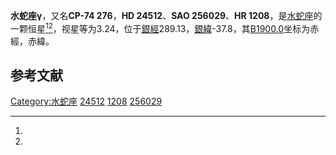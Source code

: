 {{Starbox begin
| name = 水蛇座γ
}}
{{Starbox observe
| epoch = [[J2000.0|J2000.0]]
| constell = [[水蛇座|水蛇座]]<ref name=SIMBAD>{{cite web
 | url=http://simbad.u-strasbg.fr/simbad/sim-id?Ident=HR+1208
 | title=Pulsating variable Star
 | publisher=Centre de Données astronomiques de Strasbourg
 | work=SIMBAD
 | accessdate=2012-07-13
 | archive-date=2019-07-13
 | archive-url=https://web.archive.org/web/20190713183909/http://simbad.u-strasbg.fr/simbad/sim-id?Ident=HR+1208
 | dead-url=no
 }}</ref><ref name=DATA>{{cite web
 | url=http://vizier.u-strasbg.fr/viz-bin/VizieR-5?-out.add=.&-source=5050&-corr=PK=HR&-out.max=9999&HR=1208
 | title=VizieR Detailed Page
 | accessdate=2012-07-13
 | archive-date=2016-03-05
 | archive-url=https://web.archive.org/web/20160305205145/http://vizier.u-strasbg.fr/viz-bin/VizieR-5?-out.add=.&-source=5050&-corr=PK=HR&-out.max=9999&HR=1208
 | dead-url=no
 }}</ref>
| 星官 = 
| ra = {{RA|3|47|14.3}}<ref name=SIMBAD /><ref name=DATA />
| dec = {{DEC|-74|14|20}}<ref name=SIMBAD /><ref name=DATA />
| appmag_v = 3.24<ref name=SIMBAD /><ref name=DATA />
}}
{{Starbox character
| class = M2III<ref name=SIMBAD /><ref name=DATA />
| b-v = 1.62<ref name=SIMBAD /><ref name=DATA />
| u-b = 1.99<ref name=SIMBAD /><ref name=DATA />
| r-i = 1.09<ref name=SIMBAD /><ref name=DATA />
| variable = 
}}
{{Starbox astrometry
| radial_v = 1.99
| prop_mo_ra = 16
| parallax = 15.24
| p_error = 
}}
{{Starbox catalog
| names =CP-74 276，[[SAO星表|SAO]] 256029，[[HD星表|HD]] 24512，[[HR星表|HR]] 1208}}
{{Starbox reference |Simbad=HR+1208}}
{{Starbox end}}

'''水蛇座γ'''，又名'''CP-74 276'''，'''HD 24512'''、'''SAO 256029'''、'''HR 1208'''，是[[水蛇座|水蛇座]]的一颗恒星<ref name=SIMBAD /><ref name=DATA />，视星等为3.24，位于[[銀道座標系|銀經]]289.13，[[銀道座標系|銀緯]]-37.8，其[[B1900.0|B1900.0]]坐标为赤經{{RA|3|48|47}}，赤緯{{DEC|-74|-37.8|44}}。

== 参考文献 ==
{{reflist}}

{{star-stub}}

{{水蛇座恒星}}
[[Category:水蛇座|Category:水蛇座]]
[[Category:HD和HDE天體|24512]]
[[Category:HR天體|1208]]
[[Category:SAO天體|256029]]